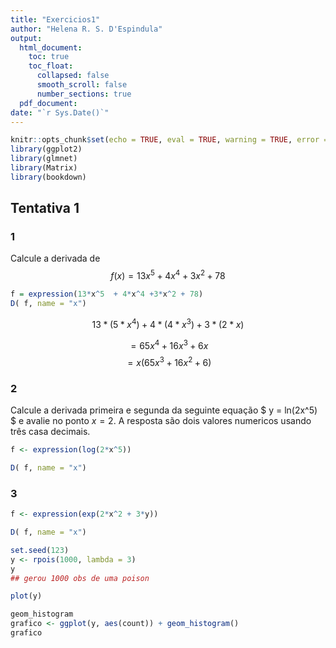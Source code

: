 ```yaml
---
title: "Exercicios1"
author: "Helena R. S. D'Espindula"
output:
  html_document: 
    toc: true
    toc_float:
      collapsed: false
      smooth_scroll: false
      number_sections: true
  pdf_document:
date: "`r Sys.Date()`"
---
```


```r
knitr::opts_chunk$set(echo = TRUE, eval = TRUE, warning = TRUE, error = TRUE)
library(ggplot2)
library(glmnet)
library(Matrix)
library(bookdown)
```

## Tentativa 1

### 1

Calcule a derivada de 
$$ f(x) = 13x^5  + 4x^4 +3x^2 + 78$$
```r
f = expression(13*x^5  + 4*x^4 +3*x^2 + 78)
D( f, name = "x")
```

$$13 * (5 * x^4) + 4 * (4 * x^3) + 3 * (2 * x)$$

$$= 65x^4 + 16 x^3 + 6x $$
$$ = x(65x^3 + 16 x^2 + 6) $$

### 2
Calcule a derivada primeira e segunda da seguinte equação $ y = ln(2x^5) $ e avalie no ponto $x =2$. A resposta são dois valores numericos usando três casa decimais.


```r
f <- expression(log(2*x^5))

D( f, name = "x")
```

### 3

```r
f <- expression(exp(2*x^2 + 3*y))

D( f, name = "x")
```


```r
set.seed(123)
y <- rpois(1000, lambda = 3)
y
## gerou 1000 obs de uma poison
```

```r
plot(y)
```



```r
geom_histogram
grafico <- ggplot(y, aes(count)) + geom_histogram()
grafico
```

